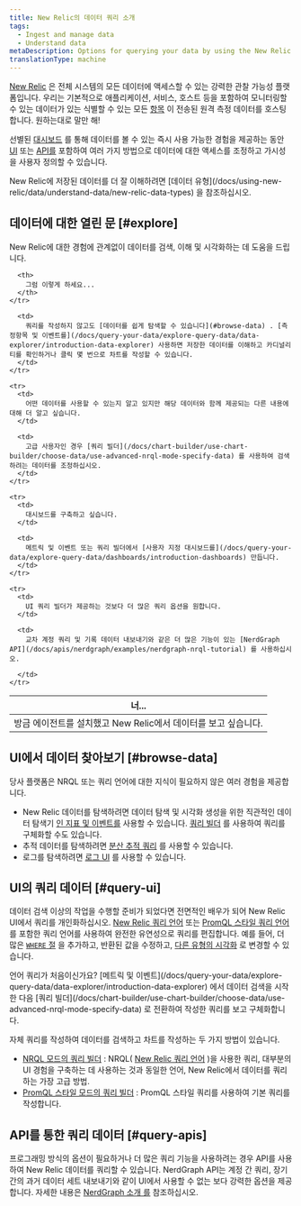 ```yaml
---
title: New Relic의 데이터 쿼리 소개
tags:
  - Ingest and manage data
  - Understand data
metaDescription: Options for querying your data by using the New Relic UI or our APIs.
translationType: machine
---
```


[New Relic](https://one.newrelic.com) 은 전체 시스템의 모든 데이터에 액세스할 수 있는 강력한 관찰 가능성 플랫폼입니다. 우리는 기본적으로 애플리케이션, 서비스, 호스트 등을 포함하여 모니터링할 수 있는 데이터가 있는 식별할 수 있는 모든 [항목](/docs/new-relic-one/use-new-relic-one/core-concepts/what-entity-new-relic/) 이 전송된 원격 측정 데이터를 호스팅합니다. 원하는대로 말만 해!

선별된 [대시보드](/docs/query-your-data/explore-query-data/dashboards/introduction-dashboards/) 를 통해 데이터를 볼 수 있는 즉시 사용 가능한 경험을 제공하는 동안 [UI](#query-ui) 또는 [API를](#query-apis) 포함하여 여러 가지 방법으로 데이터에 대한 액세스를 조정하고 가시성을 사용자 정의할 수 있습니다.

<Callout variant="important">
  New Relic에 저장된 데이터를 더 잘 이해하려면 [데이터 유형](/docs/using-new-relic/data/understand-data/new-relic-data-types) 을 참조하십시오.
</Callout>

## 데이터에 대한 열린 문 [#explore]

New Relic에 대한 경험에 관계없이 데이터를 검색, 이해 및 시각화하는 데 도움을 드립니다.

<table>
  <thead>
    <tr>
      <th style={{ width: "300px" }}>
        너...
      </th>

      <th>
        그럼 이렇게 하세요...
      </th>
    </tr>
  </thead>

  <tbody>
    <tr>
      <td>
        방금 에이전트를 설치했고 New Relic에서 데이터를 보고 싶습니다.
      </td>

      <td>
        쿼리를 작성하지 않고도 [데이터를 쉽게 탐색할 수 있습니다](#browse-data) . [측정항목 및 이벤트를](/docs/query-your-data/explore-query-data/data-explorer/introduction-data-explorer) 사용하면 저장한 데이터를 이해하고 카디널리티를 확인하거나 클릭 몇 번으로 차트를 작성할 수 있습니다.
      </td>
    </tr>

    <tr>
      <td>
        어떤 데이터를 사용할 수 있는지 알고 있지만 해당 데이터와 함께 제공되는 다른 내용에 대해 더 알고 싶습니다.
      </td>

      <td>
        고급 사용자인 경우 [쿼리 빌더](/docs/chart-builder/use-chart-builder/choose-data/use-advanced-nrql-mode-specify-data) 를 사용하여 검색하려는 데이터를 조정하십시오.
      </td>
    </tr>

    <tr>
      <td>
        대시보드를 구축하고 싶습니다.
      </td>

      <td>
        메트릭 및 이벤트 또는 쿼리 빌더에서 [사용자 지정 대시보드를](/docs/query-your-data/explore-query-data/dashboards/introduction-dashboards) 만듭니다.
      </td>
    </tr>

    <tr>
      <td>
        UI 쿼리 빌더가 제공하는 것보다 더 많은 쿼리 옵션을 원합니다.
      </td>

      <td>
        교차 계정 쿼리 및 기록 데이터 내보내기와 같은 더 많은 기능이 있는 [NerdGraph API](/docs/apis/nerdgraph/examples/nerdgraph-nrql-tutorial) 를 사용하십시오.  

      </td>
    </tr>
  </tbody>
</table>

## UI에서 데이터 찾아보기 [#browse-data]

당사 플랫폼은 NRQL 또는 쿼리 언어에 대한 지식이 필요하지 않은 여러 경험을 제공합니다.

* New Relic 데이터를 탐색하려면 데이터 탐색 및 시각화 생성을 위한 직관적인 데이터 탐색기 [인 지표 및 이벤트를](/docs/query-your-data/explore-query-data/data-explorer/introduction-data-explorer) 사용할 수 있습니다. [쿼리 빌더](/docs/chart-builder/use-chart-builder/choose-data/use-advanced-nrql-mode-specify-data) 를 사용하여 쿼리를 구체화할 수도 있습니다.
* 추적 데이터를 탐색하려면 [분산 추적 쿼리](/docs/understand-dependencies/distributed-tracing/ui-data/additional-distributed-tracing-features-new-relic-one) 를 사용할 수 있습니다.
* 로그를 탐색하려면 [로그 UI](/docs/logs/ui-data/use-logs-ui/) 를 사용할 수 있습니다.

## UI의 쿼리 데이터 [#query-ui]

데이터 검색 이상의 작업을 수행할 준비가 되었다면 전면적인 배우가 되어 New Relic UI에서 쿼리를 개인화하십시오. [New Relic 쿼리 언어](/docs/query-your-data/nrql-new-relic-query-language/get-started/introduction-nrql-new-relics-query-language/) 또는 [PromQL 스타일 쿼리 언어](https://prometheus.io/docs/prometheus/latest/querying/basics/) 를 포함한 쿼리 언어를 사용하여 완전한 유연성으로 쿼리를 편집합니다. 예를 들어, 더 많은 [`WHERE` 절](/docs/query-your-data/nrql-new-relic-query-language/get-started/nrql-syntax-clauses-functions/#sel-where) 을 추가하고, 반환된 값을 수정하고, [다른 유형의 시각화](/docs/query-your-data/explore-query-data/use-charts/chart-types/) 로 변경할 수 있습니다.

<Callout variant="tip">
  언어 쿼리가 처음이신가요? [메트릭 및 이벤트](/docs/query-your-data/explore-query-data/data-explorer/introduction-data-explorer) 에서 데이터 검색을 시작한 다음 [쿼리 빌더](/docs/chart-builder/use-chart-builder/choose-data/use-advanced-nrql-mode-specify-data) 로 전환하여 작성한 쿼리를 보고 구체화합니다.
</Callout>

자체 쿼리를 작성하여 데이터를 검색하고 차트를 작성하는 두 가지 방법이 있습니다.

* [NRQL 모드의 쿼리 빌더](/docs/chart-builder/use-chart-builder/choose-data/use-advanced-nrql-mode-specify-data) : NRQL( [New Relic 쿼리 언어](/docs/query-your-data/nrql-new-relic-query-language/get-started/introduction-nrql-new-relics-query-language) )을 사용한 쿼리, 대부분의 UI 경험을 구축하는 데 사용하는 것과 동일한 언어, New Relic에서 데이터를 쿼리하는 가장 고급 방법.
* [PromQL 스타일 모드의 쿼리 빌더](/docs/query-your-data/explore-query-data/chart-builder/use-advanced-promql-mode-specify-data) : PromQL 스타일 쿼리를 사용하여 기본 쿼리를 작성합니다.

## API를 통한 쿼리 데이터 [#query-apis]

프로그래밍 방식의 옵션이 필요하거나 더 많은 쿼리 기능을 사용하려는 경우 API를 사용하여 New Relic 데이터를 쿼리할 수 있습니다. NerdGraph API는 계정 간 쿼리, 장기간의 과거 데이터 세트 내보내기와 같이 UI에서 사용할 수 없는 보다 강력한 옵션을 제공합니다. 자세한 내용은 [NerdGraph 소개 를](/docs/apis/nerdgraph/get-started/introduction-new-relic-nerdgraph/#tutorials) 참조하십시오.